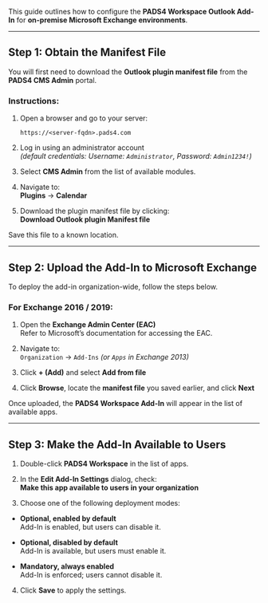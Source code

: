 This guide outlines how to configure the **PADS4 Workspace Outlook Add-In** for **on-premise Microsoft Exchange environments**.

---

## Step 1: Obtain the Manifest File

You will first need to download the **Outlook plugin manifest file** from the **PADS4 CMS Admin** portal.

### Instructions:

1. Open a browser and go to your server:
   ```
   https://<server-fqdn>.pads4.com
   ```

2. Log in using an administrator account  
   *(default credentials: Username: `Administrator`, Password: `Admin1234!`)*

3. Select **CMS Admin** from the list of available modules.

4. Navigate to:  
   **Plugins** → **Calendar**

5. Download the plugin manifest file by clicking:  
   **Download Outlook plugin Manifest file**

Save this file to a known location.

---

## Step 2: Upload the Add-In to Microsoft Exchange

To deploy the add-in organization-wide, follow the steps below.

### For Exchange 2016 / 2019:

1. Open the **Exchange Admin Center (EAC)**  
   Refer to Microsoft’s documentation for accessing the EAC.

2. Navigate to:  
   `Organization` → `Add-Ins` *(or `Apps` in Exchange 2013)*

3. Click **+ (Add)** and select **Add from file**

4. Click **Browse**, locate the **manifest file** you saved earlier, and click **Next**

Once uploaded, the **PADS4 Workspace Add-In** will appear in the list of available apps.

---

## Step 3: Make the Add-In Available to Users

1. Double-click **PADS4 Workspace** in the list of apps.

2. In the **Edit Add-In Settings** dialog, check:  
   **Make this app available to users in your organization**

3. Choose one of the following deployment modes:

- **Optional, enabled by default**  
  Add-In is enabled, but users can disable it.

- **Optional, disabled by default**  
  Add-In is available, but users must enable it.

- **Mandatory, always enabled**  
  Add-In is enforced; users cannot disable it.

4. Click **Save** to apply the settings.
